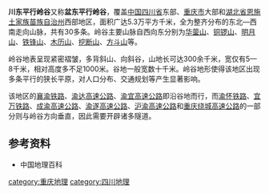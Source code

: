'''川东平行岭谷'''又称'''盆东平行岭谷'''，覆盖[[中国|中国]][[四川省|四川省]]东部、[[重庆市|重庆市]]大部和[[湖北省|湖北省]][[恩施土家族苗族自治州|恩施土家族苗族自治州]]西部地区，面积广达5.3万平方千米，全为整齐分布的东北—西南走向山脉，共有30多条。岭谷主要山脉自西向东分别为[[华蓥山|华蓥山]]、[[铜锣山|铜锣山]]、[[明月山_(川東)|明月山]]、[[铁锋山|铁锋山]]、[[木历山|木历山]]、[[挖断山|挖断山]]、[[方斗山|方斗山]]等。

岭谷地表呈现紧密褶皱，多背斜山、向斜谷，山地长可达300余千米，宽仅有5—8千米，相对高度多不足1000米。谷地一般宽数十千米。岭谷地形使得该地区出现多条平行的狭长平原，对人口分布、交通规划等产生显著影响。

该地区的[[襄渝铁路|襄渝铁路]]、[[渝达高速公路|渝达高速公路]]、[[渝宜高速公路|渝宜高速公路]]即沿谷地而行，而[[渝怀铁路|渝怀铁路]]、[[宜万铁路|宜万铁路]]、[[成渝高速公路|成渝高速公路]]、[[渝遂高速公路|渝遂高速公路]]、[[沪渝高速公路|沪渝高速公路]]和[[重庆绕城高速公路|重庆绕城高速公路]]的一部分则与岭谷方向垂直，因此需要开辟诸多隧道。

==参考资料==
* 中国地理百科

[[category:重庆地理|category:重庆地理]]
[[category:四川地理|category:四川地理]]